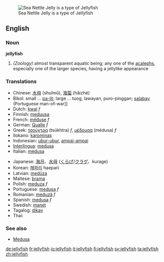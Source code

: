 [[Image:Sea Nettle Jelly 1.jpg|thumb|right|Sea Nettle Jelly is a type of Jellyfish]]

==English==
===Noun===
'''jellyfish'''

#''(Zoology)'' almost transparent aquatic being; any one of the [[acaleph]]s, especially one of the larger species, having a jellylike appearance

===Translations===
{{top}}
*Chinese: [[水母]] (shuǐmǔ), [[海蜇]] (hǎizhé)
*Bikol: small ... [[pa-lit]]; large ... tuog, lawayan, puro-pinggan; [[salabay]] (Portuguese man-of-war]]
*Dutch: [[kwal]] ''f''
*Finnish: [[meduusa]]
*French: [[méduse]] ''f''
*German: [[Qualle]] ''f''
*Greek: [[τσούχτρα]] (tsúkhtra) ''f'', [[μέδουσα]] (médusa) ''f''
*Ilokano: [[karominas]]
*Indonesian: [[ubur-ubur]], [[ampai-ampai]]
*[[Interlingua]]: [[medusa]]
*Italian: [[medusa]]
{{mid}}
*Japanese: [[海月]]、[[水母]] ([[くらげ]]/[[クラゲ]]、kurage)
*Korean: [[해파리]] haepari
*Latvian: [[medūza]]
*Maltese: [[brama]] {{f}}
*Polish: [[meduza]] ''f''
*Portuguese: [[medusa]] ''f''
*Romanian: [[meduză]] ''f''
*Spanish: [[medusa]] ''f''
*Swedish: [[manet]] {{c}}
*Tagalog: [[dikay]]
*Thai: {{THchar|[[แมงกะพรุน]]}}
{{bottom}}

===See also===
*[[Medusa]]

[[de:jellyfish]]
[[fr:jellyfish]]
[[io:jellyfish]]
[[it:jellyfish]]
[[fi:jellyfish]]
[[sv:jellyfish]]
[[ta:jellyfish]]
[[zh:jellyfish]]